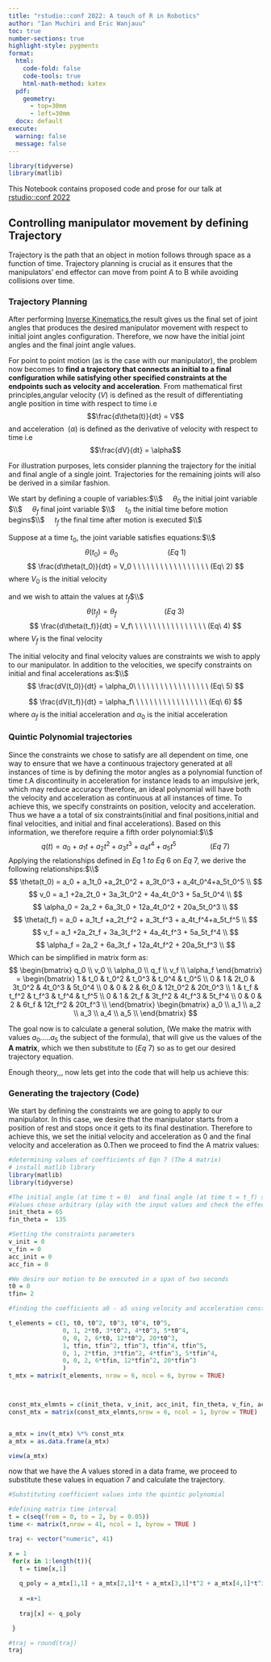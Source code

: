 ---
title: "rstudio::conf 2022: A touch of R in Robotics"
author: "Ian Muchiri and Eric Wanjauu"
toc: true
number-sections: true
highlight-style: pygments
format:
  html: 
    code-fold: false
    code-tools: true
    html-math-method: katex
  pdf:
    geometry: 
      - top=30mm
      - left=30mm
  docx: default
execute: 
  warning: false
  message: false
---

```{r eval = TRUE, echo=FALSE, message=FALSE, warning=F}
library(tidyverse)
library(matlib)
```


This Notebook contains proposed code and prose for our talk at [rstudio::conf 2022](https://www.rstudio.com/conference/)

## Controlling manipulator movement by defining Trajectory

Trajectory is the path that an object in motion follows through space as a function of time. Trajectory planning is crucial as it ensures that the manipulators' end effector can move from point A to B while avoiding collisions over time.

### Trajectory Planning
After performing [Inverse Kinematics](https://github.com/ian011/A-touch-of-R-in-Robotics-/tree/main/forward_inverse_kinematics),the result gives us the final set of joint angles that produces the desired manipulator movement with respect to initial joint angles configuration. Therefore, we now have the initial joint angles and the final joint angle values.

For point to point motion (as is the case with our manipulator), the problem now becomes to **find a trajectory that connects an initial to a final configuration while satisfying other specified constraints at the endpoints such as velocity and acceleration**. From mathematical first principles,angular velocity ($V$) is defined as the result of differentiating angle position in time with respect to time i.e\  $$\frac{d\theta(t)}{dt} = V$$ and acceleration\  ($\alpha$) is defined as the derivative of velocity with respect to time i.e\  $$\frac{dV}{dt} = \alpha$$

For illustration purposes, lets consider planning the trajectory for the initial and final angle of a single joint. Trajectories for the remaining joints will also be derived in a similar fashion.

We start by defining a couple of variables:$\\$
\ \ \       $\theta_0$  the initial joint variable $\\$
\ \ \       $\theta_f$  final joint variable $\\$
\ \ \       $t_0$       the initial time before motion begins$\\$
\ \ \       $t_f$       the final time after motion is executed $\\$

Suppose at a time $t_0$, the joint variable satisfies equations:$\\$
$$
\theta(t_0) = \theta_0 \   \ \ \ \ \ \ \ \ \ \ \ \ \ \ \ \ \ \ \ \ \ \ \ \ (Eq\ 1) 
$$
$$
\frac{d\theta(t_0)}{dt} = V_0 \    \ \ \ \ \ \ \ \ \ \ \ \ \ \ \ \ (Eq\ 2)  
$$
where $V_0$ is the initial velocity
    
and we wish to attain the values at $t_f$$\\$
$$
\theta(t_f) = \theta_f\   \ \ \ \ \ \ \ \ \ \ \ \ \ \ \ \ \ \ \ \ \ \ \ (Eq\ 3) 
$$
$$
\frac{d\theta(t_f)}{dt} = V_f\    \ \ \ \ \ \ \ \ \ \ \ \ \ \ \ \ (Eq\ 4)   
$$
where $V_f$ is the final velocity

The initial velocity and final velocity values are constraints we wish to apply to our manipulator. In addition to the velocities, we specify constraints on initial and final accelerations as:$\\$
$$
\frac{dV(t_0)}{dt} = \alpha_0\   \ \ \ \ \ \ \ \ \ \ \ \ \ \ \ \ (Eq\ 5)   
$$

$$
\frac{dV(t_f)}{dt} = \alpha_f\    \ \ \ \ \ \ \ \ \ \ \ \ \ \ \ \ (Eq\ 6)
$$
where $\alpha_f$ is the initial acceleration and $\alpha_0$ is the initial acceleration

     

### Quintic Polynomial trajectories

Since the constraints we chose to satisfy are all dependent on time, one way to ensure that we have a continuous trajectory generated at all instances of time is by defining the motor angles as a polynomial function of time $t$.A discontinuity in acceleration for instance leads to an impulsive jerk, which may reduce accuracy therefore, an ideal polynomial will have both the velocity and acceleration as continuous at all instances of time.
To achieve this, we specify constraints on position, velocity and acceleration. Thus we have a a total of six constraints(initial and final positions,initial and final velocities, and initial and final accelerations). Based on this information, we therefore require a fifth order polynomial:$\\$
$$
 q(t) = a_0 + a_1t +a_2t^2 + a_3t^3 + a_4t^4+a_5t^5\   \ \ \ \ \ \ \ \ \ \ \ \ \ \ \ \ (Eq\ 7) 
$$
Applying the relationships defined in $Eq\  1\   to\  Eq\  6$ on $Eq\ 7$, we derive the following relationships:$\\$
$$
\theta(t_0) = a_0 + a_1t_0 +a_2t_0^2 + a_3t_0^3 + a_4t_0^4+a_5t_0^5 \\
$$
$$
v_0 = a_1 +2a_2t_0 + 3a_3t_0^2 + 4a_4t_0^3 + 5a_5t_0^4 \\
$$
$$
\alpha_0 = 2a_2 + 6a_3t_0 + 12a_4t_0^2 + 20a_5t_0^3 \\
$$
$$
\theta(t_f) = a_0 + a_1t_f +a_2t_f^2 + a_3t_f^3 + a_4t_f^4+a_5t_f^5 \\
$$
$$
v_f = a_1 +2a_2t_f + 3a_3t_f^2 + 4a_4t_f^3 + 5a_5t_f^4 \\
$$
$$
\alpha_f = 2a_2 + 6a_3t_f + 12a_4t_f^2 + 20a_5t_f^3 \\
$$
Which can be simplified in matrix form as:
$$
\begin{bmatrix}
q_0 \\
v_0 \\
\alpha_0 \\
q_f \\
v_f \\
\alpha_f \end{bmatrix} =
\begin{bmatrix}
1 & t_0 & t_0^2 & t_0^3 & t_0^4 & t_0^5 \\
0 & 1 & 2t_0 & 3t_0^2 & 4t_0^3 & 5t_0^4 \\
0 & 0 & 2 & 6t_0 & 12t_0^2 & 20t_0^3 \\
1 & t_f & t_f^2 & t_f^3 & t_f^4 & t_f^5 \\
0 & 1 & 2t_f & 3t_f^2 & 4t_f^3 & 5t_f^4 \\
0 & 0 & 2 & 6t_f & 12t_f^2 & 20t_f^3 \\
\end{bmatrix}
\begin{bmatrix}
a_0 \\
a_1 \\
a_2 \\
a_3 \\
a_4 \\
a_5 \\
\end{bmatrix}
$$

The goal now is to calculate a general solution, (We make the matrix with values $a_0 .....a_5$ the subject of the formula), that will give us the values of the **A matrix**, which we then substitute to $(Eq\ 7)$ so as to get our desired trajectory equation. 

Enough theory,,, now lets get into the code that will help us achieve this:

### Generating the trajectory (Code)

We start by defining the constraints we are going to apply to our manipulator. In this case, we desire that the manipulator starts from a position of rest and stops once it gets to its final destination. Therefore to achieve this, we set the initial velocity and acceleration as 0 and the final velocity and acceleration as 0.Then we proceed to find the A matrix values:
```{r}
#determining values of coefficients of Eqn 7 (The A matrix)
# install matlib library
library(matlib)
library(tidyverse)

#The initial angle (at time t = 0)  and final angle (at time t = t_f) sent to our manipulator
#Values chose arbitrary (play with the input values and check the effect on the output)
init_theta = 65 
fin_theta =  135

#Setting the constraints parameters
v_init = 0
v_fin = 0
acc_init = 0
acc_fin = 0

#We desire our motion to be executed in a span of two seconds
t0 = 0
tfin= 2

#finding the coefficients a0 - a5 using velocity and acceleration constraints set above

t_elements = c(1, t0, t0^2, t0^3, t0^4, t0^5,
               0, 1, 2*t0, 3*t0^2, 4*t0^3, 5*t0^4,
               0, 0, 2, 6*t0, 12*t0^2, 20*t0^3,
               1, tfin, tfin^2, tfin^3, tfin^4, tfin^5,
               0, 1, 2*tfin, 3*tfin^2, 4*tfin^3, 5*tfin^4,
               0, 0, 2, 6*tfin, 12*tfin^2, 20*tfin^3
               )
t_mtx = matrix(t_elements, nrow = 6, ncol = 6, byrow = TRUE)



const_mtx_elmnts = c(init_theta, v_init, acc_init, fin_theta, v_fin, acc_fin) #constraints matrix
const_mtx = matrix(const_mtx_elmnts,nrow = 6, ncol = 1, byrow = TRUE)


a_mtx = inv(t_mtx) %*% const_mtx
a_mtx = as.data.frame(a_mtx)

view(a_mtx)
```
now that we have the A values stored in a data frame, we proceed to substitute these values in equation 7 and calculate the trajectory.

```{r}

#Substituting coefficient values into the quintic polynomial 

#defining matrix time interval
t = c(seq(from = 0, to = 2, by = 0.05))
time <- matrix(t,nrow = 41, ncol = 1, byrow = TRUE )

traj <- vector("numeric", 41)

x = 1
 for(x in 1:length(t)){
   t = time[x,1]
   
   q_poly = a_mtx[1,1] + a_mtx[2,1]*t + a_mtx[3,1]*t^2 + a_mtx[4,1]*t^3 + a_mtx[5,1]*t^4 + a_mtx[6,1]*t^5 #equation 7 with coefficients substituted
    
   x =x+1
   
   traj[x] <- q_poly

 }

#traj = round(traj)
traj
```

